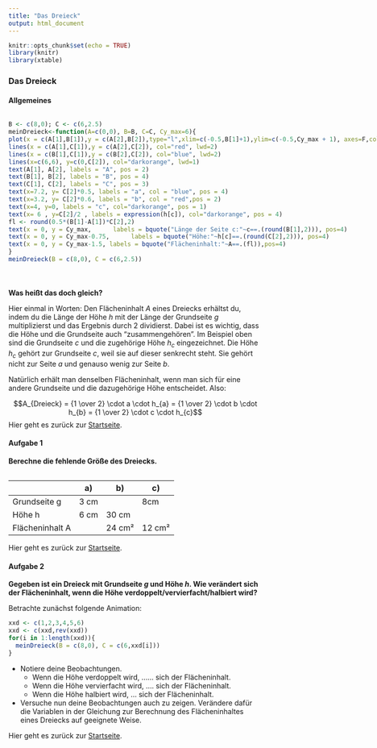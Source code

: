 ```yaml
---
title: "Das Dreieck"
output: html_document
---
```


```r
knitr::opts_chunk$set(echo = TRUE)
library(knitr)
library(xtable)
```
### Das Dreieck{.tabset}

#### Allgemeines
:::: {style="display: flex;"}

::: {}
<!-- First div -->
```r
B <- c(8,0); C <- c(6,2.5)
meinDreieck<-function(A=c(0,0), B=B, C=C, Cy_max=6){
plot(x = c(A[1],B[1]),y = c(A[2],B[2]),type="l",xlim=c(-0.5,B[1]+1),ylim=c(-0.5,Cy_max + 1), axes=F,col="darkorange",lwd=2,xlab = "",ylab="")
lines(x = c(A[1],C[1]),y = c(A[2],C[2]), col="red", lwd=2)
lines(x = c(B[1],C[1]),y = c(B[2],C[2]), col="blue", lwd=2)
lines(x=c(6,6), y=c(0,C[2]), col="darkorange", lwd=1)
text(A[1], A[2], labels = "A", pos = 2)
text(B[1], B[2], labels = "B", pos = 4)
text(C[1], C[2], labels = "C", pos = 3)
text(x=7.2, y= C[2]*0.5, labels = "a", col = "blue", pos = 4)
text(x=3.2, y= C[2]*0.6, labels = "b", col = "red",pos = 2)
text(x=4, y=0, labels = "c", col="darkorange", pos = 1)
text(x= 6 , y=C[2]/2 , labels = expression(h[c]), col="darkorange", pos = 4)
fl <- round(0.5*(B[1]-A[1])*C[2],2)
text(x = 0, y = Cy_max,      labels = bquote("Länge der Seite c:"~c==.(round(B[1],2))), pos=4)
text(x = 0, y = Cy_max-0.75,      labels = bquote("Höhe:"~h[c]==.(round(C[2],2))), pos=4)
text(x = 0, y = Cy_max-1.5, labels = bquote("Flächeninhalt:"~A==.(fl)),pos=4)
}
meinDreieck(B = c(8,0), C = c(6,2.5))
```

:::

::: {}
<!-- Second div -->

<br><br><br><br><br><br>

**Flächeninhalt des Dreiecks:** 

$$A = {1 \over 2} \cdot g \cdot h$$  

**Umfang des Dreiecks**
$$U = a + b + c$$
:::

::::


**Was heißt das doch gleich?**

Hier einmal in Worten: Den Flächeninhalt $A$ eines Dreiecks erhältst du, indem du die Länge der Höhe $h$ mit der Länge der Grundseite $g$ multiplizierst und das Ergebnis durch 2 dividierst. Dabei ist es wichtig, dass die Höhe und die Grundseite auch "zusammengehören". Im Beispiel oben sind die Grundseite $c$ und die zugehörige Höhe $h_c$ eingezeichnet. Die Höhe $h_c$ gehört zur Grundseite $c$, weil sie auf dieser senkrecht steht. Sie gehört nicht zur Seite $a$ und genauso wenig zur Seite $b$.

Natürlich erhält man denselben Flächeninhalt, wenn man sich für eine andere Grundseite und die dazugehörige Höhe entscheidet. Also:

$$A_{Dreieck} = {1 \over 2} \cdot a \cdot h_{a} = {1 \over 2} \cdot b \cdot h_{b} = {1 \over 2} \cdot c \cdot h_{c}$$
Hier geht es zurück zur [Startseite](https://gdischinger.github.io/Mathe_8d/03FormelnErstellen/20210118/FlächenberechnungErinnerung.html).


#### Aufgabe 1
**Berechne die fehlende Größe des Dreiecks.**
```r
```
<br> |a) |b) | c)
------|------|------|-----
 Grundseite g| 3 cm | | 8cm
 Höhe h | 6 cm | 30 cm | 
 Flächeninhalt A|  | 24 cm² | 12 cm²

Hier geht es zurück zur [Startseite](https://gdischinger.github.io/Mathe_8d/03FormelnErstellen/20210118/FlächenberechnungErinnerung.html).

#### Aufgabe 2
**Gegeben ist ein Dreieck mit Grundseite $g$ und Höhe $h$. Wie verändert sich der Flächeninhalt, wenn die Höhe verdoppelt/vervierfacht/halbiert wird?**

Betrachte zunächst folgende Animation:

```r
xxd <- c(1,2,3,4,5,6)
xxd <- c(xxd,rev(xxd))
for(i in 1:length(xxd)){
  meinDreieck(B = c(8,0), C = c(6,xxd[i]))
}
```

* Notiere deine Beobachtungen.
  + Wenn die Höhe verdoppelt wird, ...... sich der Flächeninhalt.
  + Wenn die Höhe vervierfacht wird, .... sich der Flächeninhalt.
  + Wenn die Höhe halbiert wird, ... sich der Flächeninhalt.

* Versuche nun deine Beobachtungen auch zu zeigen. Verändere dafür die Variablen in der Gleichung zur Berechnung des Flächeninhaltes eines Dreiecks auf geeignete Weise.


Hier geht es zurück zur [Startseite](https://gdischinger.github.io/Mathe_8d/03FormelnErstellen/20210118/FlächenberechnungErinnerung.html).
